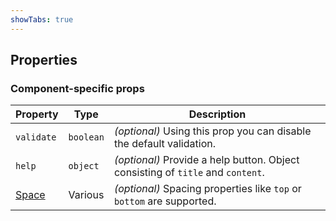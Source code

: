 ```yaml
---
showTabs: true
---
```



## Properties

### Component-specific props

| Property                                | Type      | Description                                                                     |
| --------------------------------------- | --------- | ------------------------------------------------------------------------------- |
| `validate`                              | `boolean` | _(optional)_ Using this prop you can disable the default validation.            |
| `help`                                  | `object`  | _(optional)_ Provide a help button. Object consisting of `title` and `content`. |
| [Space](/uilib/layout/space/properties) | Various   | _(optional)_ Spacing properties like `top` or `bottom` are supported.           |

<DataValueReadwriteProperties type="string" />
